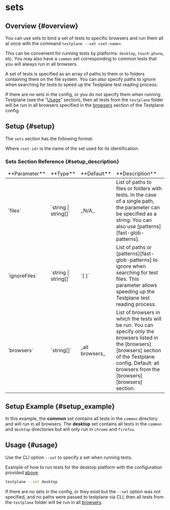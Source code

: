 
# sets

## Overview {#overview}

You can use sets to bind a set of tests to specific browsers and run them all at once with the command `testplane --set <set-name>`.

This can be convenient for running tests by platforms: `desktop`, `touch-phone`, etc. You may also have a `common` set corresponding to common tests that you will always run in all browsers.

A set of tests is specified as an array of paths to them or to folders containing them on the file system. You can also specify paths to ignore when searching for tests to speed up the Testplane test reading process.

If there are no sets in the config, or you do not specify them when running Testplane (see the “[Usage](#usage)” section), then all tests from the `testplane` folder will be run in all browsers specified in the [browsers][browsers] section of the Testplane config.

## Setup {#setup}

The `sets` section has the following format:

<SetsBasicFormat />

Where `<set-id>` is the name of the set used for its identification.

### Sets Section Reference {#setup_description}

<table>
    <thead>
        <tr>
            <td>**Parameter**</td>
            <td>**Type**</td>
            <td>**Default**</td>
            <td>**Description**</td>
        </tr>
    </thead>
    <tbody>
        <tr>
            <td>`files`</td>
            <td>`string | string[]`</td>
            <td>_N/A_</td>
            <td>
                List of paths to files or folders with tests. In the case of a single path, the
                parameter can be specified as a string. You can also use
                [patterns][fast-glob-patterns].
            </td>
        </tr>
        <tr>
            <td>`ignoreFiles`</td>
            <td>`string | string[]`</td>
            <td>`[ ]`</td>
            <td>
                List of paths or [patterns][fast-glob-patterns] to ignore when searching for test
                files. This parameter allows speeding up the Testplane test reading process.
            </td>
        </tr>
        <tr>
            <td>`browsers`</td>
            <td>`string[]`</td>
            <td>_all browsers_</td>
            <td>
                List of browsers in which the tests will be run. You can specify only the browsers
                listed in the [browsers][browsers] section of the Testplane config. Default: all
                browsers from the [browsers][browsers] section.
            </td>
        </tr>
    </tbody>
</table>

## Setup Example {#setup_example}

<SetsExample />

In this example, the **common** set contains all tests in the `common` directory and will run in all browsers. The **desktop** set contains all tests in the `common` and `desktop` directories but will only run in `chrome` and `firefox`.

## Usage {#usage}

Use the CLI option `--set` to specify a set when running tests.

Example of how to run tests for the desktop platform with the configuration provided [above](#setup_example):

```bash
testplane --set desktop
```

If there are no sets in the config, or they exist but the `--set` option was not specified, and no paths were passed to testplane via CLI, then all tests from the `testplane` folder will be run in all [browsers][browsers].

[fast-glob-patterns]: https://github.com/mrmlnc/fast-glob#pattern-syntax
[browsers]: ../browsers
